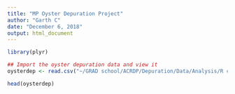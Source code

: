 ```yaml
---
title: "MP Oyster Depuration Project"
author: "Garth C"
date: "December 6, 2018"
output: html_document
---
```


```r
library(plyr)
```

```r
## Import the oyster depuration data and view it
oysterdep <- read.csv("~/GRAD school/ACRDP/Depuration/Data/Analysis/R code/oysterdep.csv")

head(oysterdep)
```

```r

```